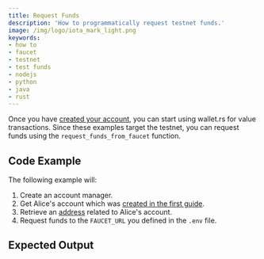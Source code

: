 ```yaml
---
title: Request Funds
description: 'How to programmatically request testnet funds.'
image: /img/logo/iota_mark_light.png
keywords:
- how to
- faucet
- testnet
- test funds
- nodejs
- python
- java
- rust
---
```



Once you have [created your account](01_create_a_wallet_account.mdx),
you can start using wallet.rs for value transactions. Since these examples target the testnet, you can request funds
using the `request_funds_from_faucet` function.

<TipFaucet/>

## Code Example

The following example will:

1. Create an account manager.
2. Get Alice's account which was [created in the first guide](01_create_a_wallet_account.mdx).
3. Retrieve an [address](02_generate_address.mdx) related to Alice's account.
4. Request funds to the `FAUCET_URL` you defined in the `.env` file.

<Tabs groupId="language">
    <TabItem value="rust" label="Rust">
        <RustCode/>
    </TabItem>
    <TabItem value="nodejs" label="Nodejs">
        <NodejsCode/>
    </TabItem>
    <TabItem value="python" label="Python">
        <PythonCode/>
    </TabItem>
    <TabItem value="java" label="Java">
        <JavaCode/>
    </TabItem>
</Tabs>

## Expected Output

<Tabs groupId="language">
    <TabItem value="rust" label="Rust">
        <RustOutput/>
    </TabItem>
    <TabItem value="nodejs" label="Nodejs">
        <NodejsOutput/>
    </TabItem>
    <TabItem value="python" label="Python">
        <PythonOutput/>
    </TabItem>
    <TabItem value="java" label="Java">
        <JavaOutput/>
    </TabItem>
</Tabs>

